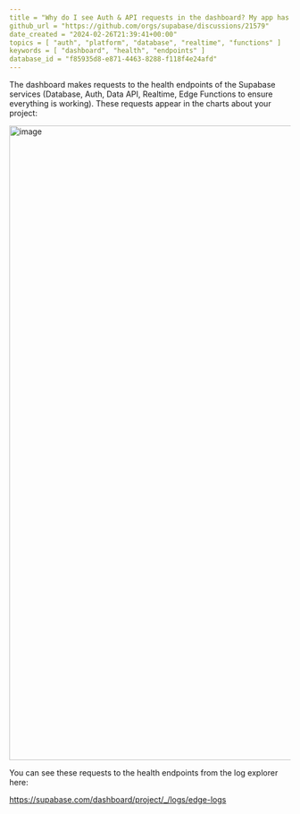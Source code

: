 ```yaml
---
title = "Why do I see Auth & API requests in the dashboard? My app has no users"
github_url = "https://github.com/orgs/supabase/discussions/21579"
date_created = "2024-02-26T21:39:41+00:00"
topics = [ "auth", "platform", "database", "realtime", "functions" ]
keywords = [ "dashboard", "health", "endpoints" ]
database_id = "f85935d8-e871-4463-8288-f118f4e24afd"
---
```


The dashboard makes requests to the health endpoints of the Supabase services (Database, Auth, Data API, Realtime, Edge Functions to ensure everything is working). These requests appear in the charts about your project:

<img
  width="1135"
  alt="image"
  src="https://github.com/supabase/supabase/assets/5036432/08b1c142-289c-46f3-ac21-38faad50ef8a"
/>

You can see these requests to the health endpoints from the log explorer here:

https://supabase.com/dashboard/project/_/logs/edge-logs
